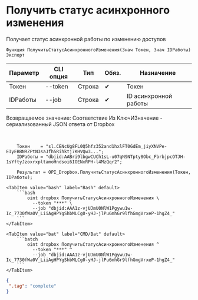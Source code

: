 ﻿---
sidebar_position: 5
---


# Получить статус асинхронного изменения
 Получает статус асинхронной работы по изменению доступов



`Функция ПолучитьСтатусАсинхронногоИзменения(Знач Токен, Знач IDРаботы) Экспорт`

  | Параметр | CLI опция | Тип | Обяз. | Назначение |
  |-|-|-|-|-|
  | Токен | --token | Строка | &#x2714; | Токен |
  | IDРаботы | --job | Строка | &#x2714; | ID асинхронной работы |

  
  Возвращаемое значение:   Соответствие Из КлючИЗначение - сериализованный JSON ответа от Dropbox

<br/>




```bsl title="Пример использования для 1С:Предприятие/OneScript"
    Токен    = "sl.CENcUg8FL0Q5hfz352and1hxlFT0GdEm_jiyXNVPe-EIyEBBNRZPtN3saJfh5Rihktj7KHVQw3...";
    IDРаботы = "dbjid:AABri9lbgwCUCh1sL-u07qN9NTpty8Obc_FbrbjpcOTJH-1sYftyJzoxrxpltamoHndsoi6IOENxRPH-l4MzQqr2";

    Результат = OPI_Dropbox.ПолучитьСтатусАсинхронногоИзменения(Токен, IDРаботы);
```
    

 <Tabs>
  
    <TabItem value="bash" label="Bash" default>
        ```bash
            oint dropbox ПолучитьСтатусАсинхронногоИзменения \
              --token "***" \
              --job "dbjid:AAA1z-vjUJmU0NlW1Pgywu1w-Ic_7730fWa0V_LiiAgHPYgShbMLCg0-yHJ-jlPu6mhGr9lfhGmgVrxeP-1hgZ4_"
        ```
    </TabItem>
  
    <TabItem value="bat" label="CMD/Bat" default>
        ```batch
            oint dropbox ПолучитьСтатусАсинхронногоИзменения ^
              --token "***" ^
              --job "dbjid:AAA1z-vjUJmU0NlW1Pgywu1w-Ic_7730fWa0V_LiiAgHPYgShbMLCg0-yHJ-jlPu6mhGr9lfhGmgVrxeP-1hgZ4_"
        ```
    </TabItem>
</Tabs>


```json title="Результат"
{
 ".tag": "complete"
}
```
